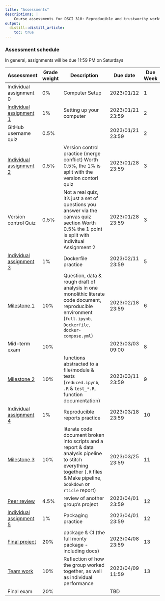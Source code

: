 ```yaml
---
title: "Assessments"
descriptions: |
    Course assessments for DSCI 310: Reproducible and trustworthy workflows for data science.
output:
  distill::distill_article:
    toc: true
---
```


### Assessment schedule

In general, assignments will be due 11:59 PM on Saturdays

| Assessment                                        | Grade weight | Description                                                                                                                                                                | Due date         | Due Week |
| ------------------------------------------------- | ------------ | -------------------------------------------------------------------------------------------------------------------------------------------------------------------------- | ---------------- | -------- |
| Individual assignment 0                           | 0%           | Computer Setup                                                                                                                                                             | 2023/01/12       | 1        |
| [Individual assignment 1](individual_assignment1) | 1%           | Setting up your computer                                                                                                                                                   | 2023/01/21 23:59 | 2        |
| GitHub username quiz                              | 0.5%         |                                                                                                                                                                            | 2023/01/21 23:59 | 2        |
| [Individual assignment 2](individual_assignment2) | 0.5%         | Version control practice (merge conflict) Worth 0.5%, the 1% is split with the version contorl quiz                                                                        | 2023/01/28 23:59 | 3        |
| Version control Quiz                              | 0.5%         | Not a real quiz, it's just a set of questions you answer via the canvas quiz section Worth 0.5% the 1 point is split with Indivitual Assignment 2                          | 2023/01/28 23:59 | 3        |
| [Individual assignment 3](individual_assignment3) | 1%           | Dockerfile practice                                                                                                                                                        | 2023/02/11 23:59 | 5        |
| [Milestone 1](milestone1.html)                    | 10%          | Question, data & rough draft of analysis in one monolithic literate code document, reproducible environment (`full.ipynb`, `Dockerfile`, `docker-compose.yml`)             | 2023/02/18 23:59 | 6        |
| Mid-term exam                                     | 10%          |                                                                                                                                                                            | 2023/03/03 09:00 | 8        |
| [Milestone 2](milestone2.html)                    | 10%          | functions abstracted to a file/module & tests (`reduced.ipynb`, `.R` & `test_*.R`, function documentation)                                                                 | 2023/03/11 23:59 | 9        |
| [Individual assignment 4](individual_assignment4) | 1%           | Reproducible reports practice                                                                                                                                              | 2023/03/18 23:59 | 10       |
| [Milestone 3](milestone3.html)                    | 10%          | literate code document broken into scripts and a report & data analysis pipeline to stitch everything together (`.R` files & Make pipeline, `bookdown` or `rticle` report) | 2023/03/25 23:59 | 11       |
| [Peer review](peer-review.html)                   | 4.5%         | review of another group's project                                                                                                                                          | 2023/04/01 23:59 | 12       |
| [Individual assignment 5](individual_assignment5) | 1%           | Packaging practice                                                                                                                                                         | 2023/04/01 23:59 | 12       |
| [Final project](final-project.html)               | 20%          | package & CI (the full monty package - including docs)                                                                                                                     | 2023/04/08 23:59 | 13       |
| [Team work](team-work.html)                       | 10%          | Reflection of how the group worked together, as well as individual performance                                                                                             | 2023/04/09 11:59 | 13       |
| Final exam                                        | 20%          |                                                                                                                                                                            | TBD              |          |
